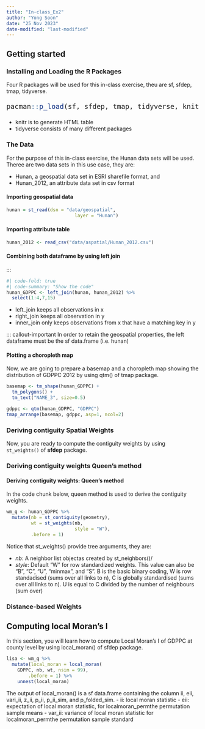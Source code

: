 ```yaml
---
title: "In-class_Ex2"
author: "Yong Soon"
date: "25 Nov 2023"
date-modified: "last-modified"
---
```


## Getting started

### Installing and Loading the R Packages

Four R packages will be used for this in-class exercise, theu are sf, sfdep, tmap, tidyverse.

::: {style="font-size: 1.5em"}
```r
pacman::p_load(sf, sfdep, tmap, tidyverse, knitr, plotly)
```
:::

-   knitr is to generate HTML table
-   tidyverse consists of many different packages

### The Data

For the purpose of this in-class exercise, the Hunan data sets will be used. Theree are two data sets in this use case, they are:

-   Hunan, a geospatial data set in ESRI sharefile format, and
-   Hunan_2012, an attribute data set in csv format

#### Importing geospatial data

```r
hunan = st_read(dsn = "data/geospatial", 
                         layer = "Hunan")
```

#### Importing attribute table

```r
hunan_2012 <- read_csv("data/aspatial/Hunan_2012.csv")
```

#### Combining both dataframe by using left join

:::

```r
#| code-fold: true
#| code-summary: "Show the code"
hunan_GDPPC <- left_join(hunan, hunan_2012) %>%
  select(1:4,7,15)
```

-   left_join keeps all observations in x
-   right_join keeps all observation in y
-   inner_join only keeps observations from x that have a matching key in y

::: callout-important In order to retain the geospatial properties, the left dataframe must be the sf data.frame (i.e. hunan)

#### Plotting a choropleth map

Now, we are going to prepare a basemap and a choropleth map showing the distribution of GDPPC 2012 by using qtm() of tmap package.

```r
basemap <- tm_shape(hunan_GDPPC) +
  tm_polygons() +
  tm_text("NAME_3", size=0.5)
```

```r
gdppc <- qtm(hunan_GDPPC, "GDPPC")
tmap_arrange(basemap, gdppc, asp=1, ncol=2)
```

### Deriving contiguity Spatial Weights

Now, you are ready to compute the contiguity weights by using `st_weights()` of **sfdep** package.

### Deriving contiguity weights Queen's method

#### Deriving contiguity weights: Queen's method

In the code chunk below, queen method is used to derive the contiguity weights.

```r
wm_q <- hunan_GDPPC %>%
  mutate(nb = st_contiguity(geometry),
         wt = st_weights(nb,
                         style = "W"),
         .before = 1)
```

Notice that st_weights() provide tree arguments, they are:

-   *nb*: A neighbor list objectas created by st_neighbors()/
-   *style*: Default "W" for row standardized weights. This value can also be "B", "C", "U", "minmax", and "S". B is the basic binary coding, W is row standadised (sums over all links to n), C is globally standardised (sums over all links to n). U is equal to C divided by the number of neighbours (sum over)

### Distance-based Weights

## Computing local Moran's I

In this section, you will learn how to compute Local Moran's I of GDPPC at county level by using local_moran() of sfdep package.

```r
lisa <- wm_q %>%
  mutate(local_moran = local_moran(
    GDPPC, nb, wt, nsim = 99),
        .before = 1) %>%
    unnest(local_moran)
```

The output of local_moran() is a sf data.frame containing the column ii, eii, vari_ii, z_ii, p_ii, p_ii_sim, and p_folded_sim. - ii: local moran statistic - eii: expectation of local moran statistic, for localmoran_permthe permutation sample means - var_ii: variance of local moran statistic for localmoran_permthe permutation sample standard
